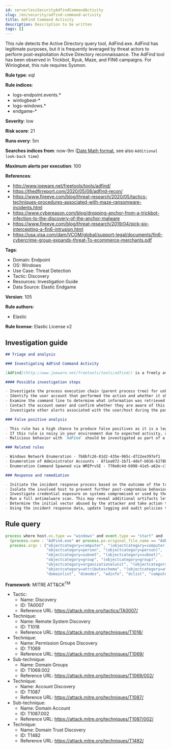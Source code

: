 ```yaml
---
id: serverlessSecurityAdfindCommandActivity
slug: /en/security/adfind-command-activity
title: AdFind Command Activity
description: Description to be written
tags: []
---
```


<div id="adfind-command-activity"></div>

This rule detects the Active Directory query tool, AdFind.exe. AdFind has legitimate purposes, but it is frequently leveraged by threat actors to perform post-exploitation Active Directory reconnaissance. The AdFind tool has been observed in Trickbot, Ryuk, Maze, and FIN6 campaigns. For Winlogbeat, this rule requires Sysmon.

**Rule type**: eql

**Rule indices**: 

* logs-endpoint.events.*
* winlogbeat-*
* logs-windows.*
* endgame-*

**Severity**: low

**Risk score**: 21

**Runs every**: 5m

**Searches indices from**: now-9m ([Date Math format](((ref))/common-options.html#date-math), see also <DocLink id="serverlessSecurityRulesUiCreate" section="set-the-rules-schedule">`Additional look-back time`</DocLink>)

**Maximum alerts per execution**: 100

**References**: 

* http://www.joeware.net/freetools/tools/adfind/
* https://thedfirreport.com/2020/05/08/adfind-recon/
* https://www.fireeye.com/blog/threat-research/2020/05/tactics-techniques-procedures-associated-with-maze-ransomware-incidents.html
* https://www.cybereason.com/blog/dropping-anchor-from-a-trickbot-infection-to-the-discovery-of-the-anchor-malware
* https://www.fireeye.com/blog/threat-research/2019/04/pick-six-intercepting-a-fin6-intrusion.html
* https://usa.visa.com/dam/VCOM/global/support-legal/documents/fin6-cybercrime-group-expands-threat-To-ecommerce-merchants.pdf

**Tags**: 

* Domain: Endpoint
* OS: Windows
* Use Case: Threat Detection
* Tactic: Discovery
* Resources: Investigation Guide
* Data Source: Elastic Endgame

**Version**: 105

**Rule authors**: 

* Elastic

**Rule license**: Elastic License v2

## Investigation guide

```markdown
## Triage and analysis

### Investigating AdFind Command Activity

[AdFind](http://www.joeware.net/freetools/tools/adfind/) is a freely available command-line tool used to retrieve information from Active Directory (AD). Network discovery and enumeration tools like `AdFind` are useful to adversaries in the same ways they are effective for network administrators. This tool provides quick ability to scope AD person/computer objects and understand subnets and domain information. There are many [examples](https://thedfirreport.com/category/adfind/) of this tool being adopted by ransomware and criminal groups and used in compromises.

#### Possible investigation steps

- Investigate the process execution chain (parent process tree) for unknown processes. Examine their executable files for prevalence, whether they are located in expected locations, and if they are signed with valid digital signatures.
- Identify the user account that performed the action and whether it should perform this kind of action.
- Examine the command line to determine what information was retrieved by the tool.
- Contact the account owner and confirm whether they are aware of this activity.
- Investigate other alerts associated with the user/host during the past 48 hours.

### False positive analysis

- This rule has a high chance to produce false positives as it is a legitimate tool used by network administrators.
- If this rule is noisy in your environment due to expected activity, consider adding exceptions — preferably with a combination of user and command line conditions.
- Malicious behavior with `AdFind` should be investigated as part of a step within an attack chain. It doesn't happen in isolation, so reviewing previous logs/activity from impacted machines can be very telling.

### Related rules

- Windows Network Enumeration - 7b8bfc26-81d2-435e-965c-d722ee397ef1
- Enumeration of Administrator Accounts - 871ea072-1b71-4def-b016-6278b505138d
- Enumeration Command Spawned via WMIPrvSE - 770e0c4d-b998-41e5-a62e-c7901fd7f470

### Response and remediation

- Initiate the incident response process based on the outcome of the triage.
- Isolate the involved host to prevent further post-compromise behavior.
- Investigate credential exposure on systems compromised or used by the attacker to ensure all compromised accounts are identified. Reset passwords for these accounts and other potentially compromised credentials, such as email, business systems, and web services.
- Run a full antimalware scan. This may reveal additional artifacts left in the system, persistence mechanisms, and malware components.
- Determine the initial vector abused by the attacker and take action to prevent reinfection through the same vector.
- Using the incident response data, update logging and audit policies to improve the mean time to detect (MTTD) and the mean time to respond (MTTR).
```

## Rule query

```js
process where host.os.type == "windows" and event.type == "start" and
  (process.name : "AdFind.exe" or process.pe.original_file_name == "AdFind.exe") and
  process.args : ("objectcategory=computer", "(objectcategory=computer)",
                  "objectcategory=person", "(objectcategory=person)",
                  "objectcategory=subnet", "(objectcategory=subnet)",
                  "objectcategory=group", "(objectcategory=group)",
                  "objectcategory=organizationalunit", "(objectcategory=organizationalunit)",
                  "objectcategory=attributeschema", "(objectcategory=attributeschema)",
                  "domainlist", "dcmodes", "adinfo", "dclist", "computers_pwnotreqd", "trustdmp")

```

**Framework**: MITRE ATT&CK<sup>TM</sup>

* Tactic:
    * Name: Discovery
    * ID: TA0007
    * Reference URL: https://attack.mitre.org/tactics/TA0007/
* Technique:
    * Name: Remote System Discovery
    * ID: T1018
    * Reference URL: https://attack.mitre.org/techniques/T1018/
* Technique:
    * Name: Permission Groups Discovery
    * ID: T1069
    * Reference URL: https://attack.mitre.org/techniques/T1069/
* Sub-technique:
    * Name: Domain Groups
    * ID: T1069.002
    * Reference URL: https://attack.mitre.org/techniques/T1069/002/
* Technique:
    * Name: Account Discovery
    * ID: T1087
    * Reference URL: https://attack.mitre.org/techniques/T1087/
* Sub-technique:
    * Name: Domain Account
    * ID: T1087.002
    * Reference URL: https://attack.mitre.org/techniques/T1087/002/
* Technique:
    * Name: Domain Trust Discovery
    * ID: T1482
    * Reference URL: https://attack.mitre.org/techniques/T1482/


